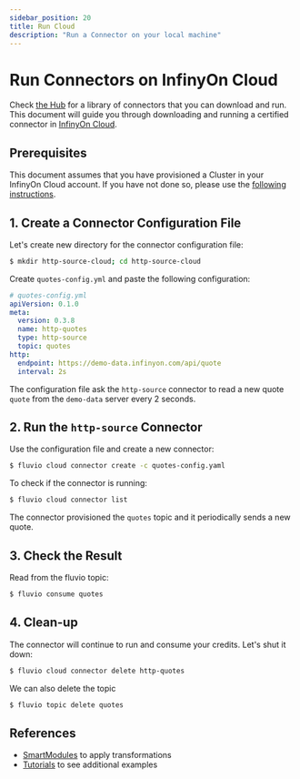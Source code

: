 ```yaml
---
sidebar_position: 20
title: Run Cloud
description: "Run a Connector on your local machine"
---
```


# Run Connectors on InfinyOn Cloud

Check [the Hub] for a library of connectors that you can download and run. This document will guide you through downloading and running a certified connector in [InfinyOn Cloud].

## Prerequisites

This document assumes that you have provisioned a Cluster in your InfinyOn Cloud account. If you have not done so, please use the [following instructions][InfinyOn Cloud].


## 1. Create a Connector Configuration File

Let's create new directory for the connector configuration file:

```bash copy="fl"
$ mkdir http-source-cloud; cd http-source-cloud
```

Create `quotes-config.yml` and paste the following configuration:

```yaml
# quotes-config.yml
apiVersion: 0.1.0
meta:
  version: 0.3.8
  name: http-quotes
  type: http-source
  topic: quotes
http:
  endpoint: https://demo-data.infinyon.com/api/quote
  interval: 2s
```

The configuration file ask the `http-source` connector to read a new quote `quote` from the `demo-data` server every 2 seconds.

## 2. Run the `http-source` Connector

Use the configuration file and create a new connector:

```bash copy="fl"
$ fluvio cloud connector create -c quotes-config.yaml
```

To check if the connector is running:

```bash copy="fl"
$ fluvio cloud connector list
```

The connector provisioned the `quotes` topic and it periodically sends a new quote.


## 3. Check the Result

Read from the fluvio topic:

```bash copy="fl"
$ fluvio consume quotes
```

## 4. Clean-up

The connector will continue to run and consume your credits. Let's shut it down:

```bash copy="fl"
$ fluvio cloud connector delete http-quotes
```

We can also delete the topic

```bash copy="fl"
$ fluvio topic delete quotes
```

## References

* [SmartModules] to apply transformations
* [Tutorials] to see additional examples

[the Hub]: hub/connectors/index.md
[InfinyOn Cloud]: cloud/overview.mdx
[SmartModules]: smartmodules/introduction.mdx
[Tutorials]: fluvio/tutorials/index.md
